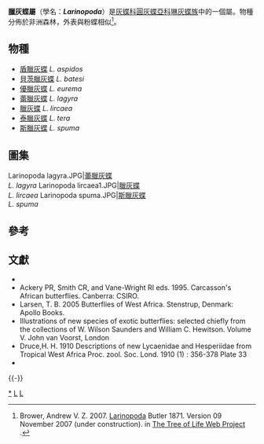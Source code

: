{{NoteTA|G1=Butterfly}}
{{Automatic Taxobox
| taxon = Larinopoda
| authority = Butler, 1871
| image = Western pierid blue (Larinopoda eurema).jpg
| image_caption = [[優臘灰蝶|優臘灰蝶]]<br />''L. eurema''
| type_species = [[臘灰蝶|臘灰蝶]]<br />''Larinopoda lycaenoides''
| type_species_authority = Butler, 1871
| subdivision_ranks = 物種
| subdivision = 共7種，詳閱正文。
| synonyms = 
}}

'''臘灰蝶屬'''（學名：'''''Larinopoda'''''）是[[灰蝶科|灰蝶科]][[圓灰蝶亞科|圓灰蝶亞科]][[琳灰蝶族|琳灰蝶族]]中的一個屬。物種分佈於非洲森林，外表與粉蝶相似<ref>Brower, Andrew V. Z. 2007. [http://tolweb.org/Larinopoda/106872/2007.11.09 Larinopoda] {{Wayback|url=http://tolweb.org/Larinopoda/106872/2007.11.09 |date=20191201004442 }} Butler 1871. Version 09 November 2007 (under construction). in [http://tolweb.org/ The Tree of Life Web Project] {{Wayback|url=http://tolweb.org/ |date=20110515100516 }}.</ref>。

== 物種 ==
* [[盾臘灰蝶|盾臘灰蝶]] ''L. aspidos''
* [[貝茨臘灰蝶|貝茨臘灰蝶]] ''L. batesi''
* [[優臘灰蝶|優臘灰蝶]] ''L. eurema''
* [[蕾臘灰蝶|蕾臘灰蝶]] ''L. lagyra''
* [[臘灰蝶|臘灰蝶]] ''L. lircaea''
* [[泰臘灰蝶|泰臘灰蝶]] ''L. tera''
* [[斯臘灰蝶|斯臘灰蝶]] ''L. spuma''

== 圖集 ==
<gallery mode="packed">
Larinopoda lagyra.JPG|[[蕾臘灰蝶|蕾臘灰蝶]]<br />''L. lagyra''
Larinopoda lircaea1.JPG|[[臘灰蝶|臘灰蝶]]<br />''L. lircaea''
Larinopoda spuma.JPG|[[斯臘灰蝶|斯臘灰蝶]]<br />''L. spuma''
</gallery>

== 參考 ==
{{reflist|}}

== 文獻 ==
* {{Commonscat-inline| Larinopoda}}
* Ackery PR, Smith CR, and Vane-Wright RI eds. 1995. Carcasson's African butterflies. Canberra: CSIRO.
* Larsen, T. B. 2005 Butterflies of West Africa. Stenstrup, Denmark: Apollo Books.
* Illustrations of new species of exotic butterflies: selected chiefly from the collections of W. Wilson Saunders and William C. Hewitson. Volume V. John van Voorst, London
* Druce,H. H. 1910 Descriptions of new Lycaenidae and Hesperiidae from Tropical West Africa Proc. zool. Soc. Lond. 1910 (1) : 356-378 Plate 33
* {{Cite book | author = 寿建新 周尧 李宇飞 | title = 世界蝴蝶分類名錄 | location = 中國 | publisher = 陝西科學技術出版社 | date = 2006-04-01 | ISBN = 9787536936768 | language= zh-hans }}
{{taxonbar|from= Q1759238}}
{{-}}
{{圓灰蝶亞科}}
[[Category:臘灰蝶屬|*]]
[[Category:琳灰蝶族|L]]
[[Category:_1871年描述的分类群|L]]